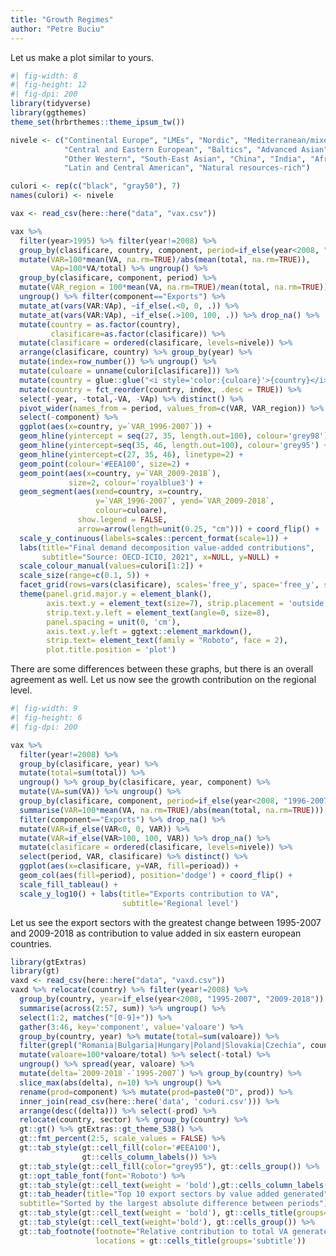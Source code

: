 ```yaml
---
title: "Growth Regimes"
author: "Petre Buciu"
---
```


Let us make a plot similar to yours.

```r
#| fig-width: 8
#| fig-height: 12
#| fig-dpi: 200
library(tidyverse)
library(ggthemes)
theme_set(hrbrthemes::theme_ipsum_tw())

nivele <- c("Continental Europe", "LMEs", "Nordic", "Mediterranean/mixed", 
            "Central and Eastern European", "Baltics", "Advanced Asian", 
            "Other Western", "South-East Asian", "China", "India", "African", 
            "Latin and Central American", "Natural resources-rich")

culori <- rep(c("black", "gray50"), 7) 
names(culori) <- nivele

vax <- read_csv(here::here("data", "vax.csv"))

vax %>% 
  filter(year>1995) %>% filter(year!=2008) %>% 
  group_by(clasificare, country, component, period=if_else(year<2008, "1996-2007", "2009-2018")) %>%
  mutate(VAR=100*mean(VA, na.rm=TRUE)/abs(mean(total, na.rm=TRUE)), 
         VAp=100*VA/total) %>% ungroup() %>%
  group_by(clasificare, component, period) %>% 
  mutate(VAR_region = 100*mean(VA, na.rm=TRUE)/mean(total, na.rm=TRUE)) %>% 
  ungroup() %>% filter(component=="Exports") %>% 
  mutate_at(vars(VAR:VAp), ~if_else(.<0, 0, .)) %>% 
  mutate_at(vars(VAR:VAp), ~if_else(.>100, 100, .)) %>% drop_na() %>%
  mutate(country = as.factor(country), 
         clasificare=as.factor(clasificare)) %>% 
  mutate(clasificare = ordered(clasificare, levels=nivele)) %>%
  arrange(clasificare, country) %>% group_by(year) %>% 
  mutate(index=row_number()) %>% ungroup() %>%
  mutate(culoare = unname(culori[clasificare])) %>% 
  mutate(country = glue::glue("<i style='color:{culoare}'>{country}</i>")) %>%
  mutate(country = fct_reorder(country, index, .desc = TRUE)) %>%
  select(-year, -total,-VA, -VAp) %>% distinct() %>% 
  pivot_wider(names_from = period, values_from=c(VAR, VAR_region)) %>%
  select(-component) %>% 
  ggplot(aes(x=country, y=`VAR_1996-2007`)) + 
  geom_hline(yintercept = seq(27, 35, length.out=100), colour='grey98') +
  geom_hline(yintercept=seq(35, 46, length.out=100), colour='grey95') +
  geom_hline(yintercept=c(27, 35, 46), linetype=2) +
  geom_point(colour='#EEA100', size=2) + 
  geom_point(aes(x=country, y=`VAR_2009-2018`), 
             size=2, colour='royalblue3') + 
  geom_segment(aes(xend=country, x=country, 
                   y=`VAR_1996-2007`, yend=`VAR_2009-2018`,
                   colour=culoare), 
               show.legend = FALSE,
               arrow=arrow(length=unit(0.25, "cm"))) + coord_flip() +
  scale_y_continuous(labels=scales::percent_format(scale=1)) +
  labs(title="Final demand decomposition value-added contributions", 
       subtitle="Source: OECD-ICIO, 2021", x=NULL, y=NULL) +
  scale_colour_manual(values=culori[1:2]) +
  scale_size(range=c(0.1, 5)) +
  facet_grid(rows=vars(clasificare), scales='free_y', space='free_y', switch = 'y') +
  theme(panel.grid.major.y = element_blank(),
        axis.text.y = element_text(size=7), strip.placement = 'outside',
        strip.text.y.left = element_text(angle=0, size=8),
        panel.spacing = unit(0, 'cm'),
        axis.text.y.left = ggtext::element_markdown(),
        strip.text= element_text(family = "Roboto", face = 2),
        plot.title.position = 'plot') 

```

There are some differences between these graphs, but there is an overall agreement as well. Let us now see the growth contribution on the regional level.

```r
#| fig-width: 9
#| fig-height: 6
#| fig-dpi: 200

vax %>% 
  filter(year!=2008) %>% 
  group_by(clasificare, year) %>%
  mutate(total=sum(total)) %>%
  ungroup() %>% group_by(clasificare, year, component) %>% 
  mutate(VA=sum(VA)) %>% ungroup() %>%
  group_by(clasificare, component, period=if_else(year<2008, "1996-2007", "2009-2018")) %>%
  summarise(VAR=100*mean(VA, na.rm=TRUE)/abs(mean(total, na.rm=TRUE))) %>% ungroup() %>%
  filter(component=="Exports") %>% drop_na() %>%
  mutate(VAR=if_else(VAR<0, 0, VAR)) %>% 
  mutate(VAR=if_else(VAR>100, 100, VAR)) %>% drop_na() %>%
  mutate(clasificare = ordered(clasificare, levels=nivele)) %>% 
  select(period, VAR, clasificare) %>% distinct() %>% 
  ggplot(aes(x=clasificare, y=VAR, fill=perioad)) + 
  geom_col(aes(fill=period), position='dodge') + coord_flip() +
  scale_fill_tableau() +
  scale_y_log10() + labs(title="Exports contribution to VA", 
                         subtitle='Regional level')

```

Let us see the export sectors with the greatest change between 1995-2007 and 2009-2018 as contribution to value added in six eastern european countries.

```r
library(gtExtras)
library(gt)
vaxd <- read_csv(here::here("data", "vaxd.csv"))
vaxd %>% relocate(country) %>% filter(year!=2008) %>%
  group_by(country, year=if_else(year<2008, "1995-2007", "2009-2018")) %>% 
  summarise(across(2:57, sum)) %>% ungroup() %>% 
  select(1:2, matches("[0-9]+")) %>% 
  gather(3:46, key='component', value='valoare') %>% 
  group_by(country, year) %>% mutate(total=sum(valoare)) %>% 
  filter(grepl("Romania|Bulgaria|Hungary|Poland|Slovakia|Czechia", country)) %>% 
  mutate(valoare=100*valoare/total) %>% select(-total) %>% 
  ungroup() %>% spread(year, valoare) %>% 
  mutate(delta=`2009-2018`-`1995-2007`) %>% group_by(country) %>% 
  slice_max(abs(delta), n=10) %>% ungroup() %>% 
  rename(prod=component) %>% mutate(prod=paste0("D", prod)) %>% 
  inner_join(read_csv(here::here('data', 'coduri.csv'))) %>% 
  arrange(desc((delta))) %>% select(-prod) %>% 
  relocate(country, sector) %>% group_by(country) %>% 
  gt::gt() %>% gtExtras::gt_theme_538() %>% 
  gt::fmt_percent(2:5, scale_values = FALSE) %>% 
  gt::tab_style(gt::cell_fill(color='#EEA100'), 
                gt::cells_column_labels()) %>% 
  gt::tab_style(gt::cell_fill(color="grey95"), gt::cells_group()) %>% 
  gt::opt_table_font(font='Roboto') %>%
  gt::tab_style(gt::cell_text(weight = 'bold'),gt::cells_column_labels()) %>%
  gt::tab_header(title="Top 10 export sectors by value added generated",
  subtitle="Sorted by the largest absolute difference between periods") %>%
  gt::tab_style(gt::cell_text(weight = 'bold'), gt::cells_title(groups='title')) %>%
  gt::tab_style(gt::cell_text(weight='bold'), gt::cells_group()) %>%
  gt::tab_footnote(footnote="Relative contribution to total VA generated by exports",
                   locations = gt::cells_title(groups='subtitle'))

```
